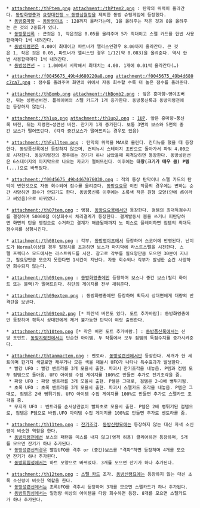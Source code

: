  * attachment:/thPtem.png attachment:/thPtem2.png : 탄막의 위력이 올라간다. [[동방화영총]]과 [[요정대전쟁 ~ 동방삼월정]]을 제외한 동방 슈팅게임에 등장했다.
  * [[동방홍마향]] ~ [[동방영야초]] : 128까지 올라가는데, 1을 올려주는 작은 것과 8을 올려주는 큰 것의 2종류가 있다. 
  * [[동방풍신록]] : 큰것은 1, 작은것은 0.05를 올려주며 5가 최대이고 스펠 카드를 한번 사용할때마다 1씩 내려간다. 
  * [[동방지령전]]은 4.00이 최대이고 파트너가 앨리스인경우 8.00까지 올라간다. 큰 것은 1, 작은 것은 0.05, 파트너가 앨리스인 경우 1/12(약 0.083)을 올려준다. 역시 한번 사용할때마다 1씩 내려간다.
  * [[동방성련선]] ~ : 1.00에서 시작해서 최대치는 4.00. 1개에 0.01씩 올라간다(…)
  
 * attachment:/f0045675_49b4d680220a8.png attachment:/f0045675_49b4d680c7ca7.png : 점수를 올려주며 화면의 위에서 자동 회수할 수록 더 높은 점수를 올려준다.

 * attachment:/thBomb.png attachment:/thBomb2.png : 앞은 홍마향~영야초버전, 뒤는 성련선버전. 플레이어의 스펠 카드가 1개 증가한다. 동방풍신록과 동방지령전에는 등장하지 않는다. 

 * attachment:/th1up.png attachment:/th1up2.png : [[1UP]]. 앞은 홍마향~풍신록 버전, 뒤는 지령전~성련선 버전. 잔기가 1개 증가한다. 보통 3면의 보스와 5면의 중간 보스가 떨어뜨린다. (각각 중간보스가 떨어뜨리는 경우도 있음)

 * attachment:/thFulltem.png : 탄막의 위력을 MAX로 올린다. 컨티뉴를 했을 때 등장한다. 동방풍신록에선 등장하지 않으며, 컨티뉴시 스테이지 초반으로 돌아가서 파워 4.00으로 시작한다. 동방지령전의 경우에는 잔기가 하나 남았을때 피격당하면 등장한다. 동방성련선은 6스테이지의 마지막으로 나오는 자코가 떨어뜨린다. 이후에는 '''대왕(크기가 매우 큼) P템'''(...)으로 바뀌었다.

 * attachment:/f0045675_49b4d67076030.png : 적의 통상 탄막이나 스펠 카드의 탄막이 변한것으로 자동 회수되어 점수를 올려준다. [[동방요요몽]] 이전 작품의 경우에는 변하는 순간 사망하면 회수가 안되기도 한다. 동방풍신록 이후에는 초록색 작은 원형 모양(안에 点이라고 써있음)으로 바뀌었다.

 * attachment:/th07tem.png : 앵점. [[동방요요몽]]에서만 등장한다. 점템의 최대득점수치를 결정하며 50000점 이상회수시 체리결계가 등장한다. 결계발동시 봄을 쓰거나 피탄당하면 화면의 탄을 앵점으로 수거하고 결계가 해금될때까지 노 미스로 플레이하면 점템의 최대득점수치를 상향시킨다.

 * attachment:/th08tem.png : 각부. [[동방영야초]]에서 등장하며 스코어에 반영된다. 난이도가 Normal이상일 경우 일정치를 초과하면 보스가 마지막에 라스트스펠을 시전한다. 스펠 프렉티스 모드에서는 라스트워드를 시전. 참고로 각부를 필요양만큼 모으면 30분이 지나고, 필요양만큼 모으지 못한다면 1시간이 지난다. 자동 회수되나 각부가 발생한 순간 사망하면 회수되지 않는다.

 * attachment:/th09tem.png : [[동방화영총]]에만 등장하며 보스나 중간 보스(릴리 화이트 또는 블랙)가 떨어트린다. 하단의 게이지를 전부 채워준다.

 * attachment:/th09extem.png : 동방화영총에만 등장하며 획득시 상대편에게 대량의 반격탄을 보낸다.

 * attachment:/th09tem2.png [* 파란색 버전도 있다. 도트 추가바람]: 동방화영총에만 등장하며 획득시 상대편에게 제거 불가능한 탄막이 여럿 출현한다.

 * attachment:/th10tem.png [* 작은 버전 도트 추가바람.] : [[동방풍신록]]에서는 신앙 포인트. [[동방지령전]]에서는 단순한 아이템. 두 작품에서 모두 점템의 득점수치를 증가시켜준다.

 * attachment:/thtanmactem.png : 벤토라. [[동방성련선]]에서만 등장한다. 세개가 한 세트이며 한가지 색깔로만 채우거나 모든 색을 채울시 UFO가 나타나 특수효과가 발생한다.
  * 빨강 UFO : 빨강 벤트라를 3개 모을시 출현. 파괴시 잔기조각을 내놓음. P템과 점템 모두 점템으로 돌아옴. UFO 아이템 수집 게이지를 100%로 만들면 추가로 잔기조각을 줌.
  * 파랑 UFO : 파랑 벤트라를 3개 모을시 출현. P템은 그대로, 점템은 2~8배 뻥튀기됨.
  * 초록 UFO : 초록 벤트라를 3개 모을시 출현. 파괴시 스펠카드 조각을 내놓음. P템은 그대로, 점템은 2배 뻥튀기됨. UFO 아이템 수집 게이지를 100%로 만들면 추가로 스펠카드 조각을 줌.
  * 무지개 UFO : 벤트라를 순서상관없이 빨파초로 모을시 출현. P템은 2배 뻥튀기된 점템으로, 점템은 P템으로 바뀜.UFO 아이템 수집 게이지를 100%로 만들면 추가로 벤토라를 줌.


 * attachment:/th11tem.png : [[잔기]]조각. [[동방신령묘]]에는 등장하지 않는 대신 자색 소신령이 비슷한 역할을 한다.
  * [[동방지령전]]에선 보스의 패턴을 미스를 내지 않고(영격 허용) 클리어하면 등장하며, 5개를 모으면 잔기가 하나 추가된다.
  * [[동방성련선]]의경우 빨강UFO를 격추 or (중간)보스를 "격파"하면 등장하며 4개를 모으면 잔기가 하나 추가된다.
  * [[동방휘침성]]에서는 하트 모양으로 바뀌었다. 3개를 모으면 잔기가 하나 추가된다.

 * attachment:/th12tem.png : [[스펠 카드(동방 프로젝트)|스펠 카드]] 조각. [[동방신령묘]]에는 등장하지 않는 대신 초록 소신령이 비슷한 역할을 한다.
  * [[동방성련선]]에서는 초록UFO를 격추시 등장하며 3개를 모으면 스펠카드가 하나 추가된다.
  * [[동방휘침성]]에서는 일정량 이상의 아이템을 다량 회수하면 등장. 8개를 모으면 스펠카드가 하나 추가된다.
